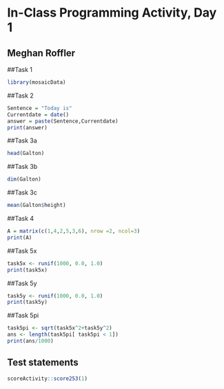# In-Class Programming Activity, Day 1

## Meghan Roffler


##Task 1
```r
library(mosaicData)
```

##Task 2 
```r
Sentence = "Today is"
Currentdate = date()
answer = paste(Sentence,Currentdate)
print(answer)
```

##Task 3a
```r
head(Galton)
```

##Task 3b
```r
dim(Galton)
```

##Task 3c
```r
mean(Galton$height)
```

##Task 4
```r
A = matrix(c(1,4,2,5,3,6), nrow =2, ncol=3)
print(A)
```

##Task 5x
```r
task5x <- runif(1000, 0.0, 1.0)
print(task5x)
```

##Task 5y
```r
task5y <- runif(1000, 0.0, 1.0)
print(task5y)
```

##Task 5pi
```r
task5pi <- sqrt(task5x^2+task5y^2)
ans <- length(task5pi[ task5pi < 1])
print(ans/1000)
```

## Test statements

```r
scoreActivity::score253(1)
```
